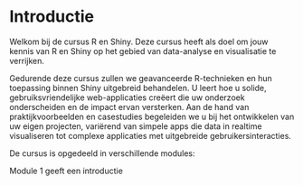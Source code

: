 # Introductie

Welkom bij de cursus R en Shiny. Deze cursus heeft als doel om jouw kennis van R en Shiny op het gebied van data-analyse en visualisatie te verrijken. 

Gedurende deze cursus zullen we geavanceerde R-technieken en hun toepassing binnen Shiny uitgebreid behandelen. U leert hoe u solide, gebruiksvriendelijke web-applicaties creëert die uw onderzoek onderscheiden en de impact ervan versterken. Aan de hand van praktijkvoorbeelden en casestudies begeleiden we u bij het ontwikkelen van uw eigen projecten, variërend van simpele apps die data in realtime visualiseren tot complexe applicaties met uitgebreide gebruikersinteracties.

De cursus is opgedeeld in verschillende modules:

Module 1 geeft een introductie  